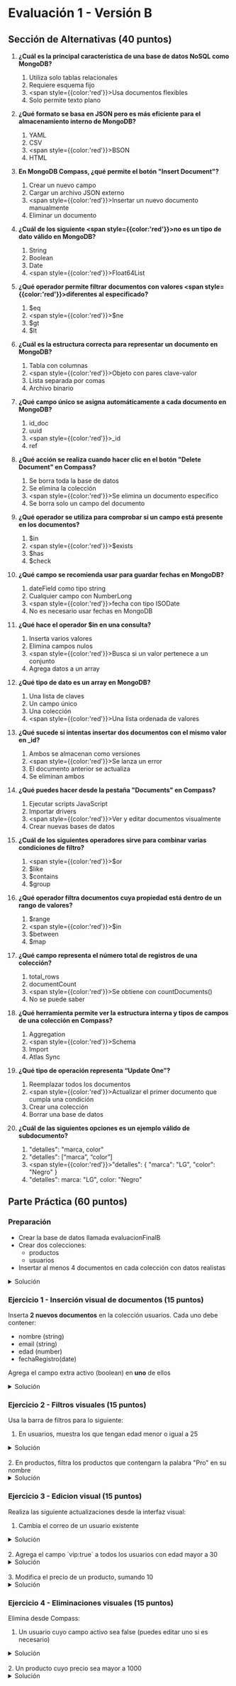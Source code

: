 # Evaluación 1 - Versión B

## Sección de Alternativas (40 puntos)

1. **¿Cuál es la principal característica de una base de datos NoSQL como MongoDB?**
    1. Utiliza solo tablas relacionales
    2. Requiere esquema fijo
    3. <span style={{color:'red'}}>Usa documentos flexibles</span>
    4. Solo permite texto plano

2. **¿Qué formato se basa en JSON pero es más eficiente para el almacenamiento interno de MongoDB?**
    1. YAML
    2. CSV
    3. <span style={{color:'red'}}>BSON</span>
    4. HTML

3. **En MongoDB Compass, ¿qué permite el botón "Insert Document"?**
    1. Crear un nuevo campo
    2. Cargar un archivo JSON externo
    3. <span style={{color:'red'}}>Insertar un nuevo documento manualmente</span>
    4. Eliminar un documento

4. **¿Cuál de los siguiente <span style={{color:'red'}}>no</span> es un tipo de dato válido en MongoDB?**
    1. String
    2. Boolean
    3. Date
    4. <span style={{color:'red'}}>Float64List</span>

5. **¿Qué operador permite filtrar documentos con valores <span style={{color:'red'}}>diferentes</span> al especificado?**
    1. $eq
    2. <span style={{color:'red'}}>$ne</span>
    3. $gt
    4. $lt

6. **¿Cuál es la estructura correcta para representar un documento en MongoDB?**
    1. Tabla con columnas
    2. <span style={{color:'red'}}>Objeto con pares clave-valor</span>
    3. Lista separada por comas
    4. Archivo binario

7. **¿Qué campo único se asigna automáticamente a cada documento en MongoDB?**
    1. id_doc
    2. uuid
    3. <span style={{color:'red'}}>_id</span>
    4. ref

8. **¿Qué acción se realiza cuando hacer clic en el botón "Delete Document" en Compass?**
    1. Se borra toda la base de datos
    2. Se elimina la colección
    3. <span style={{color:'red'}}>Se elimina un documento específico</span>
    4. Se borra solo un campo del documento

9. **¿Qué operador se utiliza para comprobar si un campo está presente en los documentos?**
    1. $in
    2. <span style={{color:'red'}}>$exists</span>
    3. $has
    4. $check

10. **¿Qué campo se recomienda usar para guardar fechas en MongoDB?**
    1. dateField como tipo string
    2. Cualquier campo con NumberLong
    3. <span style={{color:'red'}}>fecha con tipo ISODate</span>
    4. No es necesario usar fechas en MongoDB

11. **¿Qué hace el operador $in en una consulta?**
    1. Inserta varios valores
    2. Elimina campos nulos
    3. <span style={{color:'red'}}>Busca si un valor pertenece a un conjunto</span>
    4. Agrega datos a un array

12. **¿Qué tipo de dato es un array en MongoDB?**
    1. Una lista de claves
    2. Un campo único
    3. Una colección
    4. <span style={{color:'red'}}>Una lista ordenada de valores</span>

13. **¿Qué sucede si intentas insertar dos documentos con el mismo valor en _id?**
    1. Ambos se almacenan como versiones
    2. <span style={{color:'red'}}>Se lanza un error</span>
    3. El documento anterior se actualiza
    4. Se eliminan ambos

14. **¿Qué puedes hacer desde la pestaña "Documents" en Compass?**
    1. Ejecutar scripts JavaScript
    2. Importar drivers
    3. <span style={{color:'red'}}>Ver y editar documentos visualmente</span>
    4. Crear nuevas bases de datos

15. **¿Cuál de los siguientes operadores sirve para combinar varias condiciones de filtro?**
    1. <span style={{color:'red'}}>$or</span>
    2. $like
    3. $contains
    4. $group

16. **¿Qué operador filtra documentos cuya propiedad está dentro de un rango de valores?**
    1. $range
    2. <span style={{color:'red'}}>$in</span>
    3. $between
    4. $map

17. **¿Qué campo representa el número total de registros de una colección?**
    1. total_rows
    2. documentCount
    3. <span style={{color:'red'}}>Se obtiene con countDocuments()</span>
    4. No se puede saber

18. **¿Qué herramienta permite ver la estructura interna y tipos de campos de una colección en Compass?**
    1. Aggregation
    2. <span style={{color:'red'}}>Schema</span>
    3. Import
    4. Atlas Sync

19. **¿Qué tipo de operación representa “Update One”?**
    1. Reemplazar todos los documentos
    2. <span style={{color:'red'}}>Actualizar el primer documento que cumpla una condición</span>
    3. Crear una colección
    4. Borrar una base de datos

20. **¿Cuál de las siguientes opciones es un ejemplo válido de subdocumento?**
    1. "detalles": "marca, color"
    2. "detalles": \[“marca”, “color”\]
    3. <span style={{color:'red'}}>"detalles": \{ "marca": "LG", "color": "Negro" \}</span>
    4. "detalles": marca: "LG", color: "Negro"

## Parte Práctica (60 puntos)

### Preparación
- Crear la base de datos llamada evaluacionFinalB
- Crear dos colecciones:
    - productos
    - usuarios
- Insertar al menos 4 documentos en cada colección con datos realistas

<details>
    <summary style={{color:'red'}}>Solución</summary>

<br/>
1. Documentos para colección "usuarios":
```json
[
  {
    "nombre": "Antonio",
  	"email": "antonio@example.com",
  	"direccion": "direccion111"
  },
  {
    "nombre": "María",
  	"email": "maria@example.com",
  	"direccion": "direccion222"
  },
  {
    "nombre": "Marcos",
  	"email": "marcos@example.com",
  	"direccion": "direccion333"
  },
  {
    "nombre": "Doris",
  	"email": "doris@example.com",
  	"direccion": "direccion444"
  }
]
```

2. Documentos para colección productos
```json
[
  {
    "nombre":"mouse",
    "stock":100,
    "precio":25
  },
  {
    "nombre":"teclado",
    "stock":35,
    "precio":10
  },
  {
    "nombre":"pantalla",
    "stock":40,
    "precio":30
  },
  {
    "nombre":"impresora",
    "stock":15,
    "precio":32
  }
]
```
</details>

### Ejercicio 1 - Inserción visual de documentos (15 puntos)
Inserta **2 nuevos documentos** en la colección usuarios. Cada uno debe contener:
- nombre (string)
- email (string)
- edad (number)
- fechaRegistro(date)

Agrega el campo extra activo (boolean) en **uno** de ellos

<details>
    <summary style={{color:'red'}}>Solución</summary>

<br/>
```json
[
  {
  	"nombre": "Raúl",
    "email": "raul@example.com",
    "edad": 30,
    "fechaRegistro": {"$date":"2025-01-03"},
    "activo": true
  },
  {
    "nombre": "Sofía",
    "email": "sofia@example.com",
    "edad": 28,
    "fechaRegistro": {"$date":"2025-02-15"},
    "activo": true
  }
]
```
</details>

### Ejercicio 2 - Filtros visuales (15 puntos)
Usa la barra de filtros para lo siguiente:
1. En usuarios, muestra los que tengan edad menor o igual a 25

<details>
    <summary style={{color:'red'}}>Solución</summary>

<br/>
```json
{ "edad": { "$lte":25 } }
```
</details>

<br/>
2. En productos, filtra los productos que contengarn la palabra "Pro" en su nombre

<details>
    <summary style={{color:'red'}}>Solución</summary>

<br/>
```json
{ "nombre": { "$regex": "Pro", "$options": "i" } }
```
</details>


### Ejercicio 3 - Edicion visual (15 puntos)
Realiza las siguiente actualizaciones desde la interfaz visual:
1. Cambia el correo de un usuario existente

<details>
    <summary style={{color:'red'}}>Solución</summary>

<br/>
- Ir a query y agregar:
```json
{ "nombre": "Antonio" }
```
- Luego ir a "update" y agregar:
```json
{ $set: { "email":"tono@example.com" } }
```
</details>

<br/>
2. Agrega el campo `vip:true` a todos los usuarios con edad mayor a 30

<details>
    <summary style={{color:'red'}}>Solución</summary>
<br/>
- Ir a query y agregar:
```json
{ "edad": { "$gt":30 } }
```
- Luego ir a "update" y agregar:
```json
{ $set:{"vip":true } }
```
</details>


<br/>
3. Modifica el precio de un producto, sumando 10

<details>
    <summary style={{color:'red'}}>Solución</summary>
<br/>
- Ir a query y agregar:
```json
{ "nombre": "mouse"}
```
- Luego ir a "update" y agregar:
```json
{ $inc:{"precio":10 } }
```
</details>

### Ejercicio 4 - Eliminaciones visuales (15 puntos)
Elimina desde Compass:
1. Un usuario cuyo campo activo sea false (puedes editar uno si es necesario)

<details>
    <summary style={{color:'red'}}>Solución</summary>
<br/>
- Ir a query y agregar:
```json
{ "activo": false }
```
- Luego presionar botón "delete":

</details>

<br/>
2. Un producto cuyo precio sea mayor a 1000

<details>
    <summary style={{color:'red'}}>Solución</summary>
<br/>
- Ir a query y agregar:
```json
En query: {"precio":{"$gt":1000}}
```
- Luego presionar botón "delete":

</details>